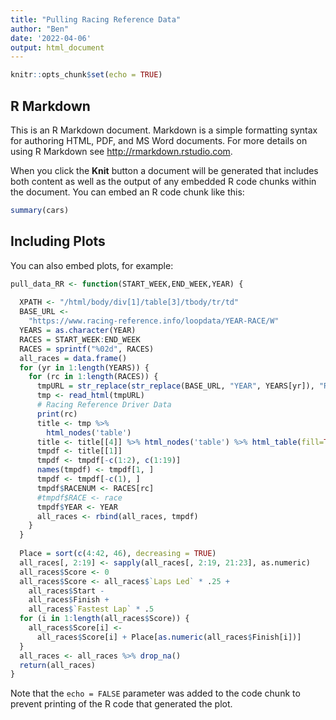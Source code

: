 ---
title: "Pulling Racing Reference Data"
author: "Ben"
date: '2022-04-06'
output: html_document
---

```{r setup, include=FALSE}
knitr::opts_chunk$set(echo = TRUE)
```

## R Markdown

This is an R Markdown document. Markdown is a simple formatting syntax for authoring HTML, PDF, and MS Word documents. For more details on using R Markdown see <http://rmarkdown.rstudio.com>.

When you click the **Knit** button a document will be generated that includes both content as well as the output of any embedded R code chunks within the document. You can embed an R code chunk like this:

```{r cars}
summary(cars)
```

## Including Plots

You can also embed plots, for example:

```{r Function, echo=FALSE}
pull_data_RR <- function(START_WEEK,END_WEEK,YEAR) {
  
  XPATH <- "/html/body/div[1]/table[3]/tbody/tr/td"
  BASE_URL <-
    "https://www.racing-reference.info/loopdata/YEAR-RACE/W"
  YEARS = as.character(YEAR)
  RACES = START_WEEK:END_WEEK
  RACES = sprintf("%02d", RACES)
  all_races = data.frame()
  for (yr in 1:length(YEARS)) {
    for (rc in 1:length(RACES)) {
      tmpURL = str_replace(str_replace(BASE_URL, "YEAR", YEARS[yr]), "RACE", RACES[rc])
      tmp <- read_html(tmpURL)
      # Racing Reference Driver Data
      print(rc)
      title <- tmp %>%
        html_nodes('table')
      title <- title[[4]] %>% html_nodes('table') %>% html_table(fill=TRUE)
      tmpdf <- title[[1]]
      tmpdf <- tmpdf[-c(1:2), c(1:19)]
      names(tmpdf) <- tmpdf[1, ]
      tmpdf <- tmpdf[-c(1), ]
      tmpdf$RACENUM <- RACES[rc]
      #tmpdf$RACE <- race
      tmpdf$YEAR <- YEAR
      all_races <- rbind(all_races, tmpdf)
    }
  }
  
  Place = sort(c(4:42, 46), decreasing = TRUE)
  all_races[, 2:19] <- sapply(all_races[, 2:19, 21:23], as.numeric)
  all_races$Score <- 0
  all_races$Score <- all_races$`Laps Led` * .25 +
    all_races$Start -
    all_races$Finish +
    all_races$`Fastest Lap` * .5
  for (i in 1:length(all_races$Score)) {
    all_races$Score[i] <-
      all_races$Score[i] + Place[as.numeric(all_races$Finish[i])]
  }
  all_races <- all_races %>% drop_na()
  return(all_races)
}
```

Note that the `echo = FALSE` parameter was added to the code chunk to prevent printing of the R code that generated the plot.
